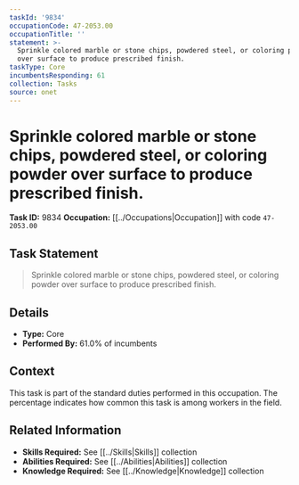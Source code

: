 ```yaml
---
taskId: '9834'
occupationCode: 47-2053.00
occupationTitle: ''
statement: >-
  Sprinkle colored marble or stone chips, powdered steel, or coloring powder
  over surface to produce prescribed finish.
taskType: Core
incumbentsResponding: 61
collection: Tasks
source: onet
---
```

# Sprinkle colored marble or stone chips, powdered steel, or coloring powder over surface to produce prescribed finish.

**Task ID:** 9834
**Occupation:** [[../Occupations|Occupation]] with code `47-2053.00`

## Task Statement

> Sprinkle colored marble or stone chips, powdered steel, or coloring powder over surface to produce prescribed finish.

## Details

- **Type:** Core
- **Performed By:** 61.0% of incumbents

## Context

This task is part of the standard duties performed in this occupation. The percentage indicates how common this task is among workers in the field.

## Related Information

- **Skills Required:** See [[../Skills|Skills]] collection
- **Abilities Required:** See [[../Abilities|Abilities]] collection
- **Knowledge Required:** See [[../Knowledge|Knowledge]] collection
